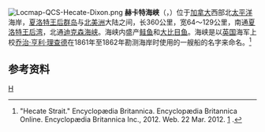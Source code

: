 {{coord|53|11|N|130|50|W|scale:2250000|display=title}}
[[File:Locmap-QCS-Hecate-Dixon.png|thumb]]
'''赫卡特海峡'''（{{lang-en|Hecate Strait}}，{{IPA-en|ˈhɛkɪt|}}）位于[[加拿大|加拿大]]西部北[[太平洋|太平洋]]海岸，[[夏洛特王后群岛|夏洛特王后群岛]]与[[北美洲|北美洲]]大陆之间，长360公里，宽64～129公里，南通[[夏洛特王后湾_(加拿大)|夏洛特王后湾]]，北通[[迪克森海峡|迪克森海峡]]。海峡内盛产[[鲑鱼|鲑鱼]]和[[大比目鱼|大比目鱼]]。海峡是以[[英国|英国]]海军上校[[乔治·亨利·理查德|乔治·亨利·理查德]]在1861年至1862年勘测海岸时使用的一艘船的名字来命名。<ref>"Hecate Strait." Encyclopædia Britannica. Encyclopædia Britannica Online. Encyclopædia Britannica Inc., 2012. Web. 22 Mar. 2012. [http://www.britannica.com/EBchecked/topic/259140/Hecate-Strait] {{Wayback|url=http://www.britannica.com/EBchecked/topic/259140/Hecate-Strait |date=20111111170943 }}.</ref>


== 参考资料 ==
{{reflist}}

[[Category:加拿大海峡|H]]